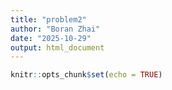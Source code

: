 ```yaml
---
title: "problem2"
author: "Boran Zhai"
date: "2025-10-29"
output: html_document
---
```


```r
knitr::opts_chunk$set(echo = TRUE)
```

